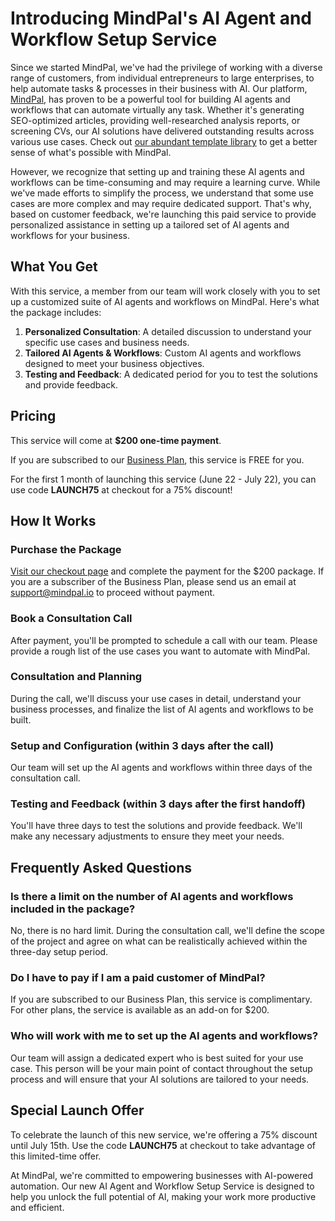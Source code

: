 # Introducing MindPal's AI Agent and Workflow Setup Service

Since we started MindPal, we've had the privilege of working with a diverse range of customers, from individual entrepreneurs to large enterprises, to help automate tasks & processes in their business with AI. Our platform, [MindPal](https://mindpal.io/), has proven to be a powerful tool for building AI agents and workflows that can automate virtually any task. Whether it's generating SEO-optimized articles, providing well-researched analysis reports, or screening CVs, our AI solutions have delivered outstanding results across various use cases. Check out [our abundant template library](https://mindpal.space/workflow) to get a better sense of what's possible with MindPal.

However, we recognize that setting up and training these AI agents and workflows can be time-consuming and may require a learning curve. While we've made efforts to simplify the process, we understand that some use cases are more complex and may require dedicated support. That's why, based on customer feedback, we're launching this paid service to provide personalized assistance in setting up a tailored set of AI agents and workflows for your business.

## What You Get 

With this service, a member from our team will work closely with you to set up a customized suite of AI agents and workflows on MindPal. Here's what the package includes:

1. **Personalized Consultation**: A detailed discussion to understand your specific use cases and business needs.
2. **Tailored AI Agents & Workflows**: Custom AI agents and workflows designed to meet your business objectives.
3. **Testing and Feedback**: A dedicated period for you to test the solutions and provide feedback.

## Pricing

This service will come at **$200 one-time payment**.

If you are subscribed to our [Business Plan](https://mindpal.space/pricing), this service is FREE for you.

For the first 1 month of launching this service (June 22 - July 22), you can use code **LAUNCH75** at checkout for a 75% discount!

## How It Works


<Steps>

### Purchase the Package

[Visit our checkout page](https://mindpalspace.lemonsqueezy.com/buy/806ea64f-b733-433e-a19f-57767c2c42aa) and complete the payment for the $200 package. If you are a subscriber of the Business Plan, please send us an email at support@mindpal.io to proceed without payment.

### Book a Consultation Call

After payment, you'll be prompted to schedule a call with our team. Please provide a rough list of the use cases you want to automate with MindPal.

### Consultation and Planning

During the call, we'll discuss your use cases in detail, understand your business processes, and finalize the list of AI agents and workflows to be built.

### Setup and Configuration (within 3 days after the call)

Our team will set up the AI agents and workflows within three days of the consultation call.

### Testing and Feedback (within 3 days after the first handoff)

You'll have three days to test the solutions and provide feedback. We'll make any necessary adjustments to ensure they meet your needs.

</Steps>

## Frequently Asked Questions

### Is there a limit on the number of AI agents and workflows included in the package?

No, there is no hard limit. During the consultation call, we'll define the scope of the project and agree on what can be realistically achieved within the three-day setup period.

### Do I have to pay if I am a paid customer of MindPal?

If you are subscribed to our Business Plan, this service is complimentary. For other plans, the service is available as an add-on for $200.

### Who will work with me to set up the AI agents and workflows?

Our team will assign a dedicated expert who is best suited for your use case. This person will be your main point of contact throughout the setup process and will ensure that your AI solutions are tailored to your needs.

## Special Launch Offer

To celebrate the launch of this new service, we're offering a 75% discount until July 15th. Use the code **LAUNCH75** at checkout to take advantage of this limited-time offer.

At MindPal, we're committed to empowering businesses with AI-powered automation. Our new AI Agent and Workflow Setup Service is designed to help you unlock the full potential of AI, making your work more productive and efficient.
